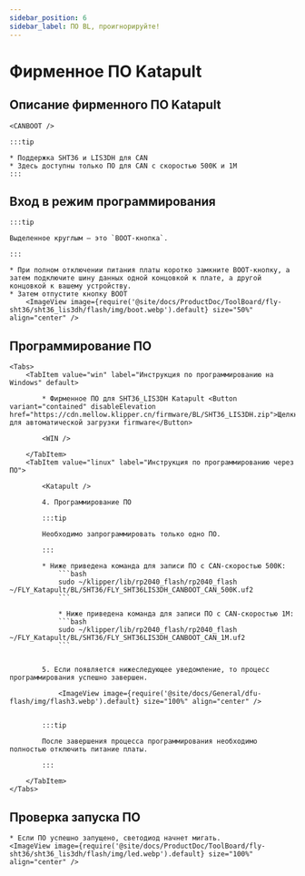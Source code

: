 ```yaml
---
sidebar_position: 6
sidebar_label: ПО BL, проигнорируйте!
---
```







# Фирменное ПО Katapult

## Описание фирменного ПО Katapult

    <CANBOOT />

    :::tip

    * Поддержка SHT36 и LIS3DH для CAN
    * Здесь доступны только ПО для CAN с скоростью 500K и 1M
    :::

## Вход в режим программирования

    :::tip

    Выделенное круглым — это `BOOT-кнопка`.

    :::

    * При полном отключении питания платы коротко замкните BOOT-кнопку, а затем подключите шину данных одной концовкой к плате, а другой концовкой к вашему устройству.
    * Затем отпустите кнопку BOOT
        <ImageView image={require('@site/docs/ProductDoc/ToolBoard/fly-sht36/sht36_lis3dh/flash/img/boot.webp').default} size="50%" align="center" />

## Программирование ПО
    <Tabs>
        <TabItem value="win" label="Инструкция по программированию на Windows" default>

            * Фирменное ПО для SHT36_LIS3DH Katapult <Button variant="contained" disableElevation href="https://cdn.mellow.klipper.cn/firmware/BL/SHT36_LIS3DH.zip">Щелкните для автоматической загрузки firmware</Button>

            <WIN />

        </TabItem>
        <TabItem value="linux" label="Инструкция по программированию через ПО">

            <Katapult />

            4. Программирование ПО

            :::tip

            Необходимо запрограммировать только одно ПО.

            :::

            * Ниже приведена команда для записи ПО с CAN-скоростью 500K:
                ```bash
                sudo ~/klipper/lib/rp2040_flash/rp2040_flash ~/FLY_Katapult/BL/SHT36/FLY_SHT36LIS3DH_CANBOOT_CAN_500K.uf2
                ```
                        
                * Ниже приведена команда для записи ПО с CAN-скоростью 1M:
                ```bash
                sudo ~/klipper/lib/rp2040_flash/rp2040_flash ~/FLY_Katapult/BL/SHT36/FLY_SHT36LIS3DH_CANBOOT_CAN_1M.uf2
                ```


            5. Если появляется нижеследующее уведомление, то процесс программирования успешно завершен.

                <ImageView image={require('@site/docs/General/dfu-flash/img/flash3.webp').default} size="100%" align="center" />


            :::tip

            После завершения процесса программирования необходимо полностью отключить питание платы.

            :::

        </TabItem>
    </Tabs>

## Проверка запуска ПО

    * Если ПО успешно запущено, светодиод начнет мигать.
    <ImageView image={require('@site/docs/ProductDoc/ToolBoard/fly-sht36/sht36_lis3dh/flash/img/led.webp').default} size="100%" align="center" />
